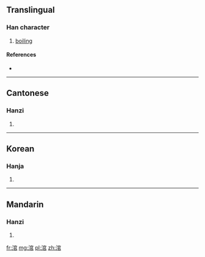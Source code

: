 ==Translingual==

===Han character===
{{Han char|rn=85|rad=水|as=08|sn=11|four=3017<sub>7</sub>|canj=水十口口 (EJRR)}}
#[[boiling]]

====References====
* {{Han ref|kx=0627.330|dkj=17577|dj=1029.200|hdz=31662.010|uh=6DAB|ud=28075|bh=D5E1|bd=54753}}

----

==Cantonese==

===Hanzi===
{{yue-hanzi|jyut=|y=gun3}}

# {{defn|lang=yue|sort=水08}}

----

==Korean==

===Hanja===
{{ko-hanja|hangeul=관|eumhun=|rv=gwan|mr=kwan|y=kwan}}

# {{defn|lang=ko|sort=水08}}

----

==Mandarin==

===Hanzi===
{{cmn-hanzi|pin=[[guàn]] ([[guan4]]), [[shuā]] ([[shua1]])|wg=kuan<sup>4</sup>, shua<sup>1</sup>}}

# {{defn|lang=cmn|sort=水08}}

[[fr:涫]]
[[mg:涫]]
[[pl:涫]]
[[zh:涫]]